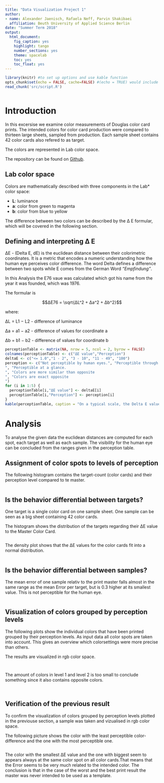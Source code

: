 ```yaml
---
title: "Data Visualization Project 1"
author: 
- name: Alexander Jaenisch, Rafaela Neff, Parvin Shakibaei
  affiliation: Beuth University of Applied Science Berlin
date: "Summer Term 2018"
output: 
  html_document: 
    fig_caption: yes
    highlight: tango
    number_sections: yes
    theme: spacelab
    toc: yes
    toc_float: yes
---
```


```r
library(knitr) #to set up options and use kable function
opts_chunk$set(echo = FALSE, cache=FALSE) #(echo = TRUE) would include all code
read_chunk('src/script.R')
```

```r
```
# Introduction

In this excersise we examine color measurements of Douglas color card prints. The intended colors for color card production were compared to thirteen large sheets, sampled from production. Each sample sheet contains 42 color cards also refered to as target.

The colors are represented in Lab color space.

The repository can be found on [Github](https://github.com/amidisturbing/datavis2018).

## Lab color space

Colors are mathematically described with three components in the Lab* color space:

- **L**: luminance
- **a**: color from green to magenta 
- **b**: color from blue to yellow

The difference between two colors can be described by the Δ E formular, which will be covered in the following section.

## Defining and interpreting Δ E

ΔE - (Delta E, dE) is the euclidean distance between their colorimetric coordinates.
It is a metric that encodes a numeric understanding how the human eye perceives color difference.
The word Delta defines a difference between two spots while E comes from the German Word *"Empfindung"*.

In this Analysis the E76 vaue was calculated which got his name from the year it was founded, which was 1976. 

The formular is

$$∆E76 = \sqrt{∆L^2 + ∆a^2 + ∆b^2}$$

where:

∆L = L1 − L2 - difference of luminance

∆a = a1 − a2 - difference of values for coordinate a

∆b = b1 − b2 - difference of values for coordinate b

```r
perceptionTable <- matrix(NA, nrow = 5, ncol = 2, byrow = FALSE)
colnames(perceptionTable) <- c("ΔE value","Perception")
deltaE <- c("<= 1.0","1 - 2", "3 - 10", "11 - 49", "100")
perception <- c("Not perceptible by human eyes.", "Perceptible through close observation.
", "Perceptible at a glance.
", "Colors are more similar than opposite
", "Colors are exact opposite
")
for (i in 1:5) {
  perceptionTable[i,"ΔE value"] <- deltaE[i]
  perceptionTable[i,"Perception"] <- perception[i]
}
kable(perceptionTable, caption = "On a typical scale, the Delta E value will range from 0 to 100.")
```


# Analysis

To analyse the given data the euclidean distances are computed for each spot, each target as well as each sample. The visibility for the human eye can be concluded from the ranges given in the perception table.

## Assignment of color spots to levels of perception

The following histogram contains the target-count (color cards) and their perception level compared to te master.


```r
```


## Is the behavior differential between targets?

One target is a single color card on one sample sheet. One sample can be seen as a big sheet containing 42 color cards.

The histogram shows the distribution of the targets regarding their  ΔE value to the Master Color Card.

```r
```

The density plot shows that the ΔE values for the color cards fit into a normal distribution.

```r
```

## Is the behavior differential between samples?

The mean error of one sample relativ to the print master falls almost in the same range as the mean Error per target, but is 0.3 higher at its smallest value. This is not perceptible for the human eye.

```r
```


## Visualization of colors grouped by perception levels

The following plots show the individual colors that have been printed grouped by their perception levels. As input data all color spots are taken into account. This gives an overview which colorsettings were more precise than others. 

The results are visualized in rgb color space.

```r
```

```r
```

The amount of colors in level 1 and level 2 is too small to conclude something since it also contains opposite colors.

```r
```

```r
```

## Verification of the previous result

To confirm the visualization of colors grouped by perception levels plotted in the previouse section, a sample was taken and vizualised in rgb color space.

The following picture shows the color with the least perceptible color-difference and the one with the most perceptible one. 

```r
```

The color with the smallest ΔE value and the one with biggest seem to appears always at the same color spot on all color cards.That means that the Error seems to be very much related to the intended color.
The conclusion is that in the case of the worst and the best print result the master was never intended to be used as a template.

